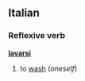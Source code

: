 ==Italian==
===Reflexive verb===
'''[[lavare|lavar]]si'''

#to [[wash]] (''oneself'')

{{it-conj-arsi|lav}}